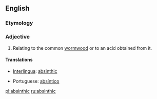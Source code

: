 ==English==

===Etymology===
{{suffix|absinth|ic}}

===Adjective===
{{en-adj}}

# {{chemistry}} Relating to the common [[wormwood]] or to an acid obtained from it.

====Translations====
{{trans-top|of wormwood or its acid}}
* [[Interlingua]]: [[absinthic]]
{{trans-mid}}
* Portuguese: [[absíntico]]
{{trans-bottom}}

[[pl:absinthic]]
[[ru:absinthic]]